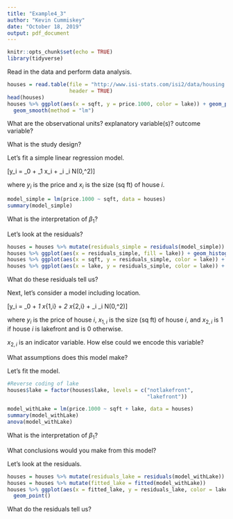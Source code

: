 ```yaml
---
title: "Example4_3"
author: "Kevin Cummiskey"
date: "October 18, 2019"
output: pdf_document
---
```


```r
knitr::opts_chunk$set(echo = TRUE)
library(tidyverse)
```


Read in the data and perform data analysis.

```r
houses = read.table(file = "http://www.isi-stats.com/isi2/data/housing.txt",
                    header = TRUE)
head(houses)
houses %>% ggplot(aes(x = sqft, y = price.1000, color = lake)) + geom_point() +
  geom_smooth(method = "lm")
```

What are the observational units? explanatory variable(s)? outcome variable?

\vspace{1in}

What is the study design?

\vspace{0.25in}

Let's fit a simple linear regression model.

\[y_i = \beta_0 + \beta_1 x_i + \epsilon_i \qquad \epsilon_i \sim N(0,\sigma^2)\]

where $y_i$ is the price and $x_i$ is the size (sq ft) of house $i$. 

```r
model_simple = lm(price.1000 ~ sqft, data = houses)
summary(model_simple)
```

What is the interpretation of $\beta_1$?

\vspace{1in}

Let's look at the residuals?

```r
houses = houses %>% mutate(residuals_simple = residuals(model_simple))
houses %>% ggplot(aes(x = residuals_simple, fill = lake)) + geom_histogram()
houses %>% ggplot(aes(x = sqft, y = residuals_simple, color = lake)) + geom_point()
houses %>% ggplot(aes(x = lake, y = residuals_simple, color = lake)) + geom_point()
``` 

What do these residuals tell us?

\vspace{1in}

Next, let's consider a model including location.

\[y_i = \beta_0 + \beta_1 x_{1,i} + \beta_2 x_{2,i} + \epsilon_i \qquad \epsilon_i \sim N(0,\sigma^2)\]

where $y_i$ is the price of house $i$, $x_{1,i}$ is the size (sq ft) of house $i$, and $x_{2,i}$ is 1 if house $i$ is lakefront and is 0 otherwise. 

$x_{2,i}$ is an indicator variable.  How else could we encode this variable?

\vspace{0.5in}

What assumptions does this model make?

\vspace{2in}

Let's fit the model.

```r
#Reverse coding of lake
houses$lake = factor(houses$lake, levels = c("notlakefront",
                                             "lakefront"))

model_withLake = lm(price.1000 ~ sqft + lake, data = houses)
summary(model_withLake)
anova(model_withLake)
```

What is the interpretation of $\beta_1$?

\vspace{1in}

What conclusions would you make from this model?

\vspace{1in}

Let's look at the residuals.

```r
houses = houses %>% mutate(residuals_lake = residuals(model_withLake))
houses = houses %>% mutate(fitted_lake = fitted(model_withLake))
houses %>% ggplot(aes(x = fitted_lake, y = residuals_lake, color = lake)) + 
  geom_point()
```

What do the residuals tell us?

\vspace{1in}



